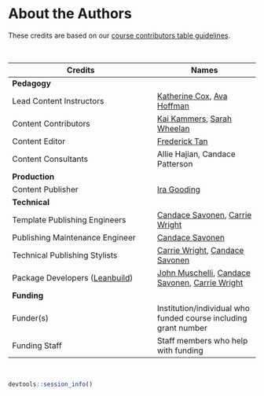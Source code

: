 # About the Authors {-#about}

These credits are based on our [course contributors table guidelines](https://github.com/jhudsl/DaSL_Course_Template_Bookdown/wiki/How-to-give-credits).

&nbsp;
&nbsp;

|Credits|Names|
|-------|-----|
|**Pedagogy**||
|Lead Content Instructors|[Katherine Cox](https://publichealth.jhu.edu/faculty/4170/katherine-cox), [Ava Hoffman](https://www.avahoffman.com/)|
|Content Contributors | [Kai Kammers](https://www.hopkinsmedicine.org/profiles/details/kai-kammers), [Sarah Wheelan](https://publichealth.jhu.edu/faculty/1902/sarah-wheelan)  |
|Content Editor | [Frederick Tan](https://carnegiescience.edu/frederick-tan) |
|Content Consultants | Allie Hajian, Candace Patterson|
|**Production**||
|Content Publisher|[Ira Gooding](https://publichealth.jhu.edu/faculty/4130/ira-gooding)|
|**Technical**||
|Template Publishing Engineers|[Candace Savonen](https://www.cansavvy.com/), [Carrie Wright](https://carriewright11.github.io/)|
|Publishing Maintenance Engineer|[Candace Savonen](https://www.cansavvy.com/)|
|Technical Publishing Stylists|[Carrie Wright](https://carriewright11.github.io/), [Candace Savonen](https://www.cansavvy.com/)|
|Package Developers ([Leanbuild](https://github.com/jhudsl/leanbuild))|[John Muschelli](https://johnmuschelli.com/), [Candace Savonen](https://www.cansavvy.com/), [Carrie Wright](https://carriewright11.github.io/)|
|**Funding**||
|Funder(s)| Institution/individual who funded course including grant number|
|Funding Staff| Staff members who help with funding|

&nbsp;

```r
devtools::session_info()
```